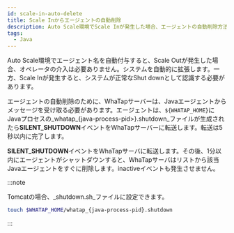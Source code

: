 ```yaml
---
id: scale-in-auto-delete
title: Scale Inからエージェントの自動削除
description: Auto Scale環境でScale Inが発生した場合、エージェントの自動削除方法を提供します。
tags:
  - Java
---
```


Auto Scale環境でエージェント名を自動付与すると、Scale Outが発生した場合、オペレータの介入は必要ありません。システムを自動的に拡張します。一方、Scale Inが発生すると、システムが正常なShut downとして認識する必要があります。

エージェントの自動削除のために、WhaTapサーバーは、Javaエージェントからメッセージを受け取る必要があります。エージェントは、`${WHATAP_HOME}`にJavaプロセスの_whatap\_{java-process-pid>}.shutdown_ファイルが生成されたら**SILENT_SHUTDOWN**イベントをWhaTapサーバーに転送します。転送は5秒以内に完了します。

**SILENT_SHUTDOWN**イベントをWhaTapサーバに転送します。その後、1分以内にエージェントがシャットダウンすると、WhaTapサーバはリストから該当Javaエージェントをすぐに削除します。inactiveイベントも発生させません。

:::note

Tomcatの場合、_shutdown.sh_ファイルに設定できます。

```bash title=$TOMCAT_HOME/bin/shutdown.sh
touch $WHATAP_HOME/whatap_{java-process-pid}.shutdown
```

:::

<!-- 관련 https://desk.channel.io/#/channels/6280/user_chats/63bfcb1a3962bededb99 -->
